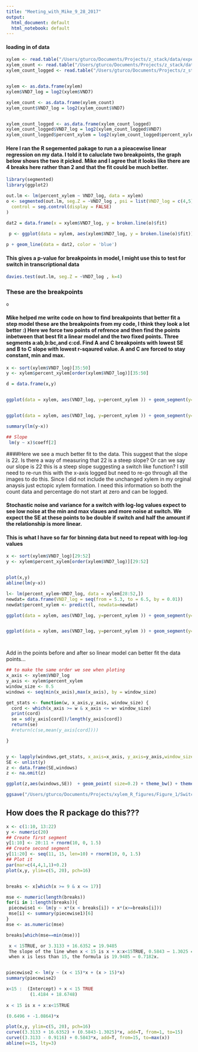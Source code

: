 ```yaml
---
title: "Meeting_with_Mike_9_28_2017"
output:
  html_document: default
  html_notebook: default
---
```


#### loading in of data

```r
xylem <- read.table("/Users/gturco/Documents/Projects/z_stack/data/experiments/all_d.txt", header=TRUE)
xylem_count <- read.table("/Users/gturco/Documents/Projects/z_stack/data/experiments/count_d.txt", header=TRUE)
xylem_count_logged <- read.table("/Users/gturco/Documents/Projects/z_stack/data/experiments/all_d_no_zero.txt", header=TRUE)


xylem <- as.data.frame(xylem)
xylem$VND7_log = log2(xylem$VND7)

xylem_count <- as.data.frame(xylem_count)
xylem_count$VND7_log = log2(xylem_count$VND7)


xylem_count_logged <- as.data.frame(xylem_count_logged)
xylem_count_logged$VND7_log = log2(xylem_count_logged$VND7)
xylem_count_logged$percent_xylem = log2(xylem_count_logged$percent_xylem)

```

#### Here I ran the  R segemented pakage to run a a pieacewise linear regression on my data. I told it to caluclate two breakpoints, the graph below shows the two it picked.  Mike and I agree that it looks like there are 4 breaks here rather than 2 and that the fit could be much better.

```r
library(segmented)
library(ggplot2)

out.lm <- lm(percent_xylem ~ VND7_log, data = xylem)
o <- segmented(out.lm, seg.Z = ~VND7_log , psi = list(VND7_log = c(4,5)),
  control = seg.control(display = FALSE)
)

dat2 = data.frame(x = xylem$VND7_log, y = broken.line(o)$fit)

 p <- ggplot(data = xylem, aes(xylem$VND7_log, y = broken.line(o)$fit))+ geom_jitter(data = xylem, aes(xylem$VND7_log, y = xylem$percent_xylem),alpha = 0.7,  shape = 4)  
 
p + geom_line(data = dat2, color = 'blue')
```

#### This gives a p-value for breakpoints in model, I might use this to test for switch in transcriptional data
```r
davies.test(out.lm, seg.Z = ~VND7_log , k=4)
```
### These are the breakpoints 
```r
o
```


#### Mike helped me write code on how to find breakpoints that better fit a step model these are the breakpoints from my code, I think they look a lot better :) Here we force two points of refrence and then find the points inbetween that best fit a linear model and the two fixed points. Three segments a:ab,b:bc,and c:cd. Find A and C breakpoints with lowest SE and B to C slope with lowest r-sqaured value. A and C are forced to stay constant, min and max.
```r
x <- sort(xylem$VND7_log)[35:50]
y <- xylem$percent_xylem[order(xylem$VND7_log)][35:50]

d = data.frame(x,y)


ggplot(data = xylem, aes(VND7_log, y=percent_xylem )) + geom_segment(y= 0, x= 0, xend = 5.3666520000000002, yend = 0, color="grey") +geom_segment(y= 88.350184999999996, x= 6.5856539999999999, xend = 10, yend = 88.350184999999996, color="grey") +  geom_segment(x= 5.3666520000000002, y= 0, xend = 6.5856539999999999, yend = 85.29761, color="grey")  + geom_jitter(alpha = 0.7, size=0.2, shape = 4) + geom_vline(xintercept = 5.3666520000000002) + geom_vline(xintercept = 6.5856539999999999) + theme_bw() + theme(legend.position ="none", text=element_text(size=7), panel.margin = unit(0, "cm"), axis.ticks = element_line(size = 0.1), axis.line = element_line(size = 0.1), axis.ticks.length = unit(0.05, "cm"), axis.ticks.margin =unit(0, "cm")) + xlab(NULL) + ylab(NULL) 


ggplot(data = xylem, aes(VND7_log, y=percent_xylem )) + geom_segment(y= 0, x= 0, xend = 5.3666520000000002, yend = 0, color="grey") +geom_segment(y= 88.350184999999996, x= 6.5856539999999999, xend = 10, yend = 88.350184999999996, color="grey") +  geom_segment(x= 5.3666520000000002, y= 0, xend = 6.5856539999999999, yend = 85.29761, color="grey")  + geom_jitter(alpha = 0.7, size=0.2, shape = 4) + geom_vline(xintercept = 5.3666520000000002) + geom_vline(xintercept = 6.5856539999999999) + theme_bw() + geom_abline(intercept = 17.693, slope=22.9)

summary(lm(y~x))

## Slope
 lm(y ~ x)$coeff[2]
```

####Here we see a much better fit to the data. This suggest that the slope is 22. Is there a way of measuring that 22 is a steep slope? Or can we say our slope is 22 this is a steep slope suggesting a switch like function? I still need to re-run this with the x-axis logged but need to re-go through all the images to do this. Since I did not include the unchanged xylem in my orginal anaysis just ectopic xylem formation. I need this information so both the count data and percentage do not start at zero and can be logged.

#### Stochastic noise and variance for a switch with log-log values expect to see low noise at the min and max vlaues and more noise at switch. We expect the SE at these points to be double  if switch and half the amount if the relationship is more linear.

#### This is what I have so far for binning data but need to repeat with log-log values
```r

x <- sort(xylem$VND7_log)[29:52]
y <- xylem$percent_xylem[order(xylem$VND7_log)][29:52]


plot(x,y)
abline(lm(y~x))

l<- lm(percent_xylem~VND7_log, data = xylem[28:52,])
newdat= data.frame(VND7_log = seq(from = 5.3, to = 6.5, by = 0.01))
newdat$percent_xylem <- predict(l, newdata=newdat)

ggplot(data = xylem, aes(VND7_log, y=percent_xylem )) + geom_segment(y= 0, x= 0, xend = 5.3666520000000002, yend = 0, color="grey") +geom_segment(y= 88.350184999999996, x= 6.5856539999999999, xend = 10, yend = 88.350184999999996, color="grey") +  geom_segment(x= 5.3666520000000002, y= 0, xend = 6.5856539999999999, yend = 85.29761, color="grey")  + geom_jitter(alpha = 0.7, shape = 4)  + theme_bw()  + geom_line(data=newdat)


ggplot(data = xylem, aes(VND7_log, y=percent_xylem )) + geom_segment(y= 0, x= 0, xend = 5.3666520000000002, yend = 0, color="grey") +geom_segment(y= 88.350184999999996, x= 6.5856539999999999, xend = 10, yend = 88.350184999999996, color="grey") +  geom_segment(x= 5.3666520000000002, y= 0, xend = 6.5856539999999999, yend = 85.29761, color="grey")  + geom_jitter(alpha = 0.7, shape = 4)  + theme_bw()  + xlim(5.3,7) 




```

Add in the points before and after so linear model can better fit the data points...

```r

## to make the same order we see when ploting
x_axis <- xylem$VND7_log
y_axis <- xylem$percent_xylem
window_size <- 0.5
windows <- seq(min(x_axis),max(x_axis), by = window_size)

get_stats <- function(w, x_axis,y_axis, window_size) {
  cord <- which(x_axis >= w & x_axis <= w+ window_size)
  print(cord)
  se = sd(y_axis[cord])/length(y_axis[cord])
  return(se)
  #return(c(se,mean(y_axis[cord])))

}


y <- lapply(windows,get_stats, x_axis=x_axis, y_axis=y_axis,window_size=window_size )
SE <- unlist(y)
z <- data.frame(SE,windows)
z <- na.omit(z)

ggplot(z,aes(windows,SE))  + geom_point( size=0.2) + theme_bw() + theme(legend.position ="none", text=element_text(size=7), panel.margin = unit(0, "cm"), axis.ticks = element_line(size = 0.1), axis.line = element_line(size = 0.1), axis.ticks.length = unit(0.05, "cm"), axis.ticks.margin =unit(0, "cm")) + xlab(NULL) + ylab(NULL)

ggsave("/Users/gturco/Documents/Projects/xylem_R_figures/Figure_1/Switch_var.pdf", width=4.70, height=1.6, dpi=600, units="cm") 
```

## How does the R package do this???

```r
x <- c(1:10, 13:22)
y <- numeric(20)
## Create first segment
y[1:10] <- 20:11 + rnorm(10, 0, 1.5)
## Create second segment
y[11:20] <- seq(11, 15, len=10) + rnorm(10, 0, 1.5)
## Plot it
par(mar=c(4,4,1,1)+0.2)
plot(x,y, ylim=c(5, 20), pch=16)


breaks <- x[which(x >= 9 & x <= 17)]

mse <- numeric(length(breaks))
for(i in 1:length(breaks)){
 piecewise1 <- lm(y ~ x*(x < breaks[i]) + x*(x>=breaks[i]))
 mse[i] <- summary(piecewise1)[6]
}
mse <- as.numeric(mse)

breaks[which(mse==min(mse))]

 x < 15TRUE, or 3.3133 + 16.6352 = 19.9485
 The slope of the line when x < 15 is x + x:x<15TRUE, 0.5843 – 1.3025 = -0.7182. 
 when x is less than 15, the formula is 19.9485 – 0.7182x.


piecewise2 <- lm(y ~ (x < 15)*x + (x > 15)*x)
summary(piecewise2)

x<15 :  (Intercept) + x < 15 TRUE
         (1.4184 + 18.6748)
 
x < 15 is x + x:x<15TRUE        

(0.6496 + -1.0864)*x

plot(x,y, ylim=c(5, 20), pch=16)
curve((3.3133 + 16.6352) + (0.5843-1.3025)*x, add=T, from=1, to=15)
curve((3.3133 - 0.9116) + 0.5843*x, add=T, from=15, to=max(x))
abline(v=15, lty=3)
```